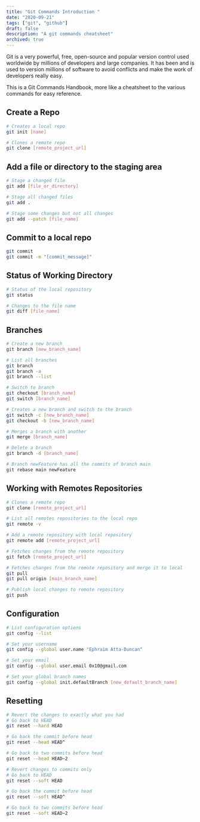 ```yaml
---
title: "Git Commands Introduction "
date: "2020-09-21"
tags: ["git", "github"]
draft: false
description: "A git commands cheatsheet"
archived: true
---
```


Git is a very powerful, free, open-source and popular version control used worldwide by millions of developers
and large companies. It has been and is used to version millions of software to avoid conflicts and make
the work of developers really easy.

This is a Git Commands Handbook, more like a cheatsheet to the various commands for easy reference.

## Create a Repo

```bash
# Creates a local repo
git init [name]

# Clones a remote repo
git clone [remote_project_url]
```

## Add a file or directory to the staging area

```bash
# Stage a changed file
git add [file_or_directory]

# Stage all changed files
git add .

# Stage some changes but not all changes
git add --patch [file_name]
```

## Commit to a local repo

```bash
git commit
git commit -m "[commit_message]"
```

## Status of Working Directory

```bash
# Status of the local repository
git status

# Changes to the file name
git diff [file_name]
```

## Branches

```bash
# Create a new branch
git branch [new_branch_name]

# List all branches
git branch
git branch -a
git branch --list

# Switch to branch
git checkout [branch_name]
git switch [branch_name]

# Creates a new branch and switch to the branch
git switch -c [new_branch_name]
git checkout -b [new_branch_name]

# Merges a branch with another
git merge [branch_name]

# Delete a branch
git branch -d [branch_name]

# Branch newFeature has all the commits of branch main
git rebase main newFeature
```

## Working with Remotes Repositories

```bash
# Clones a remote repo
git clone [remote_project_url]

# List all remotes repositories to the local repo
git remote -v

# Add a remote repository with local repository
git remote add [remote_project_url]

# Fetches changes from the remote repository
git fetch [remote_project_url]

# Fetches changes from the remote repository and merge it to local
git pull
git pull origin [main_branch_name]

# Publish local changes to remote repository
git push
```

## Configuration

```bash
# List configuration options
git config --list

# Set your username
git config --global user.name "Ephraim Atta-Duncan"

# Set your email
git config --global user.email 0x10@gmail.com

# Set your global branch names
git config --global init.defaultBranch [new_default_branch_name]
```

## Resetting

```bash
# Revert the changes to exactly what you had
# Go back to HEAD
git reset --hard HEAD

# Go back the commit before head
git reset --head HEAD^

# Go back to two commits before head
git reset --head HEAD~2

# Revert changes to commits only
# Go back to HEAD
git reset --soft HEAD

# Go back the commit before head
git reset --soft HEAD^

# Go back to two commits before head
git reset --soft HEAD~2
```
